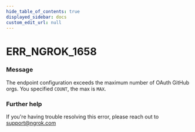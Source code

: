 ```yaml
---
hide_table_of_contents: true
displayed_sidebar: docs
custom_edit_url: null
---
```



# ERR_NGROK_1658

### Message
The endpoint configuration exceeds the maximum number of OAuth GitHub orgs. You specified `COUNT`, the max is `MAX`.

### Further help
If you're having trouble resolving this error, please reach out to [support@ngrok.com](mailto:support@ngrok.com?subject=Help%20with%20ERR_NGROK_1658)


<ErrorDetails error='err_ngrok_1658' />
